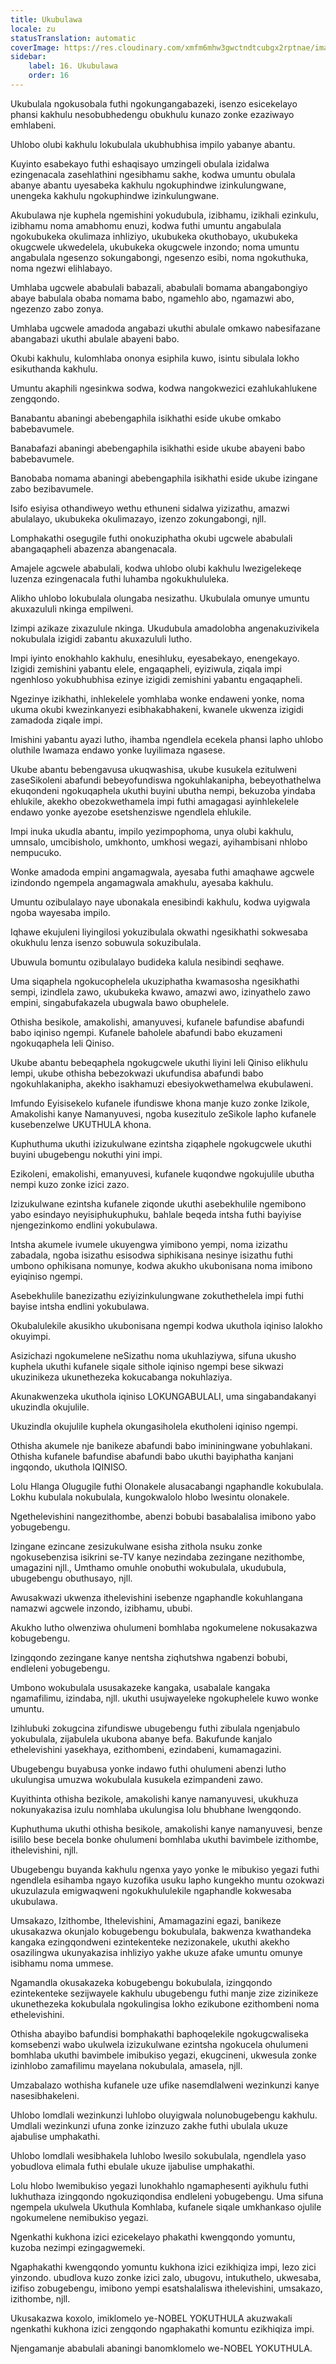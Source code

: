 ```yaml
---
title: Ukubulawa
locale: zu
statusTranslation: automatic
coverImage: https://res.cloudinary.com/xmfm6mhw3gwctndtcubgx2rptnae/image/upload/v1740337243/small_cover_educacion_fundamental_a051170f1c.webp
sidebar:
    label: 16. Ukubulawa
    order: 16
---
```

Ukubulala ngokusobala futhi ngokungangabazeki, isenzo esicekelayo phansi kakhulu nesobubhedengu obukhulu kunazo zonke ezaziwayo emhlabeni.

Uhlobo olubi kakhulu lokubulala ukubhubhisa impilo yabanye abantu.

Kuyinto esabekayo futhi eshaqisayo umzingeli obulala izidalwa ezingenacala zasehlathini ngesibhamu sakhe, kodwa umuntu obulala abanye abantu uyesabeka kakhulu ngokuphindwe izinkulungwane, unengeka kakhulu ngokuphindwe izinkulungwane.

Akubulawa nje kuphela ngemishini yokudubula, izibhamu, izikhali ezinkulu, izibhamu noma amabhomu enuzi, kodwa futhi umuntu angabulala ngokubukeka okulimaza inhliziyo, ukubukeka okuthobayo, ukubukeka okugcwele ukwedelela, ukubukeka okugcwele inzondo; noma umuntu angabulala ngesenzo sokungabongi, ngesenzo esibi, noma ngokuthuka, noma ngezwi elihlabayo.

Umhlaba ugcwele ababulali babazali, ababulali bomama abangabongiyo abaye babulala obaba nomama babo, ngamehlo abo, ngamazwi abo, ngezenzo zabo zonya.

Umhlaba ugcwele amadoda angabazi ukuthi abulale omkawo nabesifazane abangabazi ukuthi abulale abayeni babo.

Okubi kakhulu, kulomhlaba ononya esiphila kuwo, isintu sibulala lokho esikuthanda kakhulu.

Umuntu akaphili ngesinkwa sodwa, kodwa nangokwezici ezahlukahlukene zengqondo.

Banabantu abaningi abebengaphila isikhathi eside ukube omkabo babebavumele.

Banabafazi abaningi abebengaphila isikhathi eside ukube abayeni babo babebavumele.

Banobaba nomama abaningi abebengaphila isikhathi eside ukube izingane zabo bezibavumele.

Isifo esiyisa othandiweyo wethu ethuneni sidalwa yizizathu, amazwi abulalayo, ukubukeka okulimazayo, izenzo zokungabongi, njll.

Lomphakathi osegugile futhi onokuziphatha okubi ugcwele ababulali abangaqapheli abazenza abangenacala.

Amajele agcwele ababulali, kodwa uhlobo olubi kakhulu lwezigelekeqe luzenza ezingenacala futhi luhamba ngokukhululeka.

Alikho uhlobo lokubulala olungaba nesizathu. Ukubulala omunye umuntu akuxazululi nkinga empilweni.

Izimpi azikaze zixazulule nkinga. Ukudubula amadolobha angenakuzivikela nokubulala izigidi zabantu akuxazululi lutho.

Impi iyinto enokhahlo kakhulu, enesihluku, eyesabekayo, enengekayo. Izigidi zemishini yabantu elele, engaqapheli, eyiziwula, ziqala impi ngenhloso yokubhubhisa ezinye izigidi zemishini yabantu engaqapheli.

Ngezinye izikhathi, inhlekelele yomhlaba wonke endaweni yonke, noma ukuma okubi kwezinkanyezi esibhakabhakeni, kwanele ukwenza izigidi zamadoda ziqale impi.

Imishini yabantu ayazi lutho, ihamba ngendlela ecekela phansi lapho uhlobo oluthile lwamaza endawo yonke luyilimaza ngasese.

Ukube abantu bebengavusa ukuqwashisa, ukube kusukela ezitulweni zaseSikoleni abafundi bebeyofundiswa ngokuhlakanipha, bebeyothathelwa ekuqondeni ngokuqaphela ukuthi buyini ubutha nempi, bekuzoba yindaba ehlukile, akekho obezokwethamela impi futhi amagagasi ayinhlekelele endawo yonke ayezobe esetshenziswe ngendlela ehlukile.

Impi inuka ukudla abantu, impilo yezimpophoma, unya olubi kakhulu, umnsalo, umcibisholo, umkhonto, umkhosi wegazi, ayihambisani nhlobo nempucuko.

Wonke amadoda empini angamagwala, ayesaba futhi amaqhawe agcwele izindondo ngempela angamagwala amakhulu, ayesaba kakhulu.

Umuntu ozibulalayo naye ubonakala enesibindi kakhulu, kodwa uyigwala ngoba wayesaba impilo.

Iqhawe ekujuleni liyingilosi yokuzibulala okwathi ngesikhathi sokwesaba okukhulu lenza isenzo sobuwula sokuzibulala.

Ubuwula bomuntu ozibulalayo budideka kalula nesibindi seqhawe.

Uma siqaphela ngokucophelela ukuziphatha kwamasosha ngesikhathi sempi, izindlela zawo, ukubukeka kwawo, amazwi awo, izinyathelo zawo empini, singabufakazela ubugwala bawo obuphelele.

Othisha besikole, amakolishi, amanyuvesi, kufanele bafundise abafundi babo iqiniso ngempi. Kufanele baholele abafundi babo ekuzameni ngokuqaphela leli Qiniso.

Ukube abantu bebeqaphela ngokugcwele ukuthi liyini leli Qiniso elikhulu lempi, ukube othisha bebezokwazi ukufundisa abafundi babo ngokuhlakanipha, akekho isakhamuzi ebesiyokwethamelwa ekubulaweni.

Imfundo Eyisisekelo kufanele ifundiswe khona manje kuzo zonke Izikole, Amakolishi kanye Namanyuvesi, ngoba kusezitulo zeSikole lapho kufanele kusebenzelwe UKUTHULA khona.

Kuphuthuma ukuthi izizukulwane ezintsha ziqaphele ngokugcwele ukuthi buyini ubugebengu nokuthi yini impi.

Ezikoleni, emakolishi, emanyuvesi, kufanele kuqondwe ngokujulile ubutha nempi kuzo zonke izici zazo.

Izizukulwane ezintsha kufanele ziqonde ukuthi asebekhulile ngemibono yabo esindayo neyisiphukuphuku, bahlale beqeda intsha futhi bayiyise njengezinkomo endlini yokubulawa.

Intsha akumele ivumele ukuyengwa yimibono yempi, noma izizathu zabadala, ngoba isizathu esisodwa siphikisana nesinye isizathu futhi umbono ophikisana nomunye, kodwa akukho ukubonisana noma imibono eyiqiniso ngempi.

Asebekhulile banezizathu eziyizinkulungwane zokuthethelela impi futhi bayise intsha endlini yokubulawa.

Okubalulekile akusikho ukubonisana ngempi kodwa ukuthola iqiniso lalokho okuyimpi.

Asizichazi ngokumelene neSizathu noma ukuhlaziywa, sifuna ukusho kuphela ukuthi kufanele siqale sithole iqiniso ngempi bese sikwazi ukuzinikeza ukunethezeka kokucabanga nokuhlaziya.

Akunakwenzeka ukuthola iqiniso LOKUNGABULALI, uma singabandakanyi ukuzindla okujulile.

Ukuzindla okujulile kuphela okungasiholela ekutholeni iqiniso ngempi.

Othisha akumele nje banikeze abafundi babo imininingwane yobuhlakani. Othisha kufanele bafundise abafundi babo ukuthi bayiphatha kanjani ingqondo, ukuthola IQINISO.

Lolu Hlanga Olugugile futhi Olonakele alusacabangi ngaphandle kokubulala. Lokhu kubulala nokubulala, kungokwalolo hlobo lwesintu olonakele.

Ngethelevishini nangezithombe, abenzi bobubi basabalalisa imibono yabo yobugebengu.

Izingane ezincane zesizukulwane esisha zithola nsuku zonke ngokusebenzisa isikrini se-TV kanye nezindaba zezingane nezithombe, umagazini njll., Umthamo omuhle onobuthi wokubulala, ukudubula, ubugebengu obuthusayo, njll.

Awusakwazi ukwenza ithelevishini isebenze ngaphandle kokuhlangana namazwi agcwele inzondo, izibhamu, ububi.

Akukho lutho olwenziwa ohulumeni bomhlaba ngokumelene nokusakazwa kobugebengu.

Izingqondo zezingane kanye nentsha ziqhutshwa ngabenzi bobubi, endleleni yobugebengu.

Umbono wokubulala ususakazeke kangaka, usabalale kangaka ngamafilimu, izindaba, njll. ukuthi usujwayeleke ngokuphelele kuwo wonke umuntu.

Izihlubuki zokugcina zifundiswe ubugebengu futhi zibulala ngenjabulo yokubulala, zijabulela ukubona abanye befa. Bakufunde kanjalo ethelevishini yasekhaya, ezithombeni, ezindabeni, kumamagazini.

Ubugebengu buyabusa yonke indawo futhi ohulumeni abenzi lutho ukulungisa umuzwa wokubulala kusukela ezimpandeni zawo.

Kuyithinta othisha bezikole, amakolishi kanye namanyuvesi, ukukhuza nokunyakazisa izulu nomhlaba ukulungisa lolu bhubhane lwengqondo.

Kuphuthuma ukuthi othisha besikole, amakolishi kanye namanyuvesi, benze isililo bese becela bonke ohulumeni bomhlaba ukuthi bavimbele izithombe, ithelevishini, njll.

Ubugebengu buyanda kakhulu ngenxa yayo yonke le mibukiso yegazi futhi ngendlela esihamba ngayo kuzofika usuku lapho kungekho muntu ozokwazi ukuzulazula emigwaqweni ngokukhululekile ngaphandle kokwesaba ukubulawa.

Umsakazo, Izithombe, Ithelevishini, Amamagazini egazi, banikeze ukusakazwa okunjalo kobugebengu bokubulala, bakwenza kwathandeka kangaka ezingqondweni ezintekenteke nezizonakele, ukuthi akekho osazilingwa ukunyakazisa inhliziyo yakhe ukuze afake umuntu omunye isibhamu noma ummese.

Ngamandla okusakazeka kobugebengu bokubulala, izingqondo ezintekenteke sezijwayele kakhulu ubugebengu futhi manje zize zizinikeze ukunethezeka kokubulala ngokulingisa lokho ezikubone ezithombeni noma ethelevishini.

Othisha abayibo bafundisi bomphakathi baphoqelekile ngokugcwaliseka komsebenzi wabo ukulwela izizukulwane ezintsha ngokucela ohulumeni bomhlaba ukuthi bavimbele imibukiso yegazi, ekugcineni, ukwesula zonke izinhlobo zamafilimu mayelana nokubulala, amasela, njll.

Umzabalazo wothisha kufanele uze ufike nasemdlalweni wezinkunzi kanye nasesibhakeleni.

Uhlobo lomdlali wezinkunzi luhlobo oluyigwala nolunobugebengu kakhulu. Umdlali wezinkunzi ufuna zonke izinzuzo zakhe futhi ubulala ukuze ajabulise umphakathi.

Uhlobo lomdlali wesibhakela luhlobo lwesilo sokubulala, ngendlela yaso yobudlova elimala futhi ebulale ukuze ijabulise umphakathi.

Lolu hlobo lwemibukiso yegazi lunokhahlo ngamaphesenti ayikhulu futhi lukhuthaza izingqondo ngokuziqondisa endleleni yobugebengu. Uma sifuna ngempela ukulwela Ukuthula Komhlaba, kufanele siqale umkhankaso ojulile ngokumelene nemibukiso yegazi.

Ngenkathi kukhona izici ezicekelayo phakathi kwengqondo yomuntu, kuzoba nezimpi ezingagwemeki.

Ngaphakathi kwengqondo yomuntu kukhona izici ezikhiqiza impi, lezo zici yinzondo. ubudlova kuzo zonke izici zalo, ubugovu, intukuthelo, ukwesaba, izifiso zobugebengu, imibono yempi esatshalaliswa ithelevishini, umsakazo, izithombe, njll.

Ukusakazwa koxolo, imiklomelo ye-NOBEL YOKUTHULA akuzwakali ngenkathi kukhona izici zengqondo ngaphakathi komuntu ezikhiqiza impi.

Njengamanje ababulali abaningi banomklomelo we-NOBEL YOKUTHULA.

